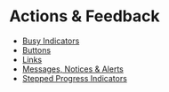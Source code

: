 # Actions & Feedback
- [Busy Indicators](./actions-and-feedback/busy-indicators)
- [Buttons](./actions-and-feedback/buttons)
- [Links](./actions-and-feedback/links)
- [Messages, Notices & Alerts](./actions-and-feedback/messages-notices-and-alerts)
- [Stepped Progress Indicators](./actions-and-feedback/stepped-progress-indicators)
